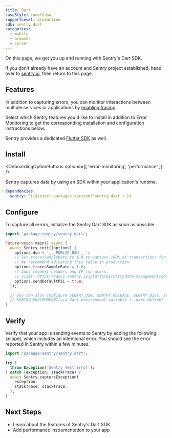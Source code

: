 ```yaml
---
title: Dart
caseStyle: camelCase
supportLevel: production
sdk: sentry.dart
categories:
  - mobile
  - browser
  - server
---
```


On this page, we get you up and running with Sentry's Dart SDK.

<Alert>

If you don't already have an account and Sentry project established, head over to [sentry.io](https://sentry.io/signup/), then return to this page.

</Alert>

## Features

In addition to capturing errors, you can monitor interactions between multiple services or applications by [enabling tracing](/concepts/key-terms/tracing/).

Select which Sentry features you'd like to install in addition to Error Monitoring to get the corresponding installation and configuration instructions below.

<Alert>

Sentry provides a dedicated [Flutter SDK](/platforms/dart/guides/flutter) as well. 

</Alert>


## Install

<OnboardingOptionButtons
  options={[
    'error-monitoring',
    'performance'
  ]}
/>

Sentry captures data by using an SDK within your application's runtime.

```yml {filename:pubspec.yaml}
dependencies:
  sentry: ^{{@inject packages.version('sentry.dart') }}
```

## Configure

To capture all errors, initialize the Sentry Dart SDK as soon as possible.


```dart {"onboardingOptions": {"performance": "6-8"}}
import 'package:sentry/sentry.dart';

Future<void> main() async {
  await Sentry.init((options) {
    options.dsn = '___PUBLIC_DSN___';
    // Set tracesSampleRate to 1.0 to capture 100% of transactions for tracing.
    // We recommend adjusting this value in production.
    options.tracesSampleRate = 1.0;
    // Adds request headers and IP for users,
    // visit: https://docs.sentry.io/platforms/dart/data-management/data-collected/ for more info
    options.sendDefaultPii = true;
  });

  // you can also configure SENTRY_DSN, SENTRY_RELEASE, SENTRY_DIST, and
  // SENTRY_ENVIRONMENT via Dart environment variable (--dart-define)
}
```

## Verify

Verify that your app is sending events to Sentry by adding the following snippet, which includes an intentional error. You should see the error reported in Sentry within a few minutes.

```dart
import 'package:sentry/sentry.dart';

try {
  throw Exception('Sentry Test Error');
} catch (exception, stackTrace) {
  await Sentry.captureException(
    exception,
    stackTrace: stackTrace,
  );
}
```

## Next Steps

- <PlatformLink to="/features">Learn about the features of Sentry's Dart SDK</PlatformLink>
- <PlatformLink to="/tracing/instrumentation">Add performance instrumentation to your app</PlatformLink>
